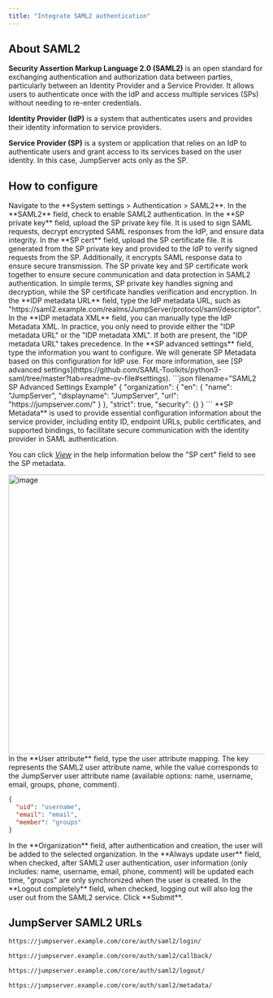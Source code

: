 ```yaml
---
title: "Integrate SAML2 authentication"
---
```


## About SAML2

**Security Assertion Markup Language 2.0 (SAML2)** is an open standard for exchanging authentication and authorization data between parties, particularly between an Identity Provider and a Service Provider. It allows users to authenticate once with the IdP and access multiple services (SPs) without needing to re-enter credentials.

**Identity Provider (IdP)** is a system that authenticates users and provides their identity information to service providers.

**Service Provider (SP)** is a system or application that relies on an IdP to authenticate users and grant access to its services based on the user identity. In this case, JumpServer acts only as the SP.

## How to configure
<Steps>

<Step>
<Nav name="system-settings" />
</Step>

<Step>
Navigate to the **System settings > Authentication > SAML2**.
</Step>

<Step>
In the **SAML2** field, check to enable SAML2 authentication.
</Step>

<Step>
In the **SP private key** field, upload the SP private key file. It is used to sign SAML requests, decrypt encrypted SAML responses from the IdP, and ensure data integrity.
</Step>

<Step>
In the **SP cert** field, upload the SP certificate file. It is generated from the SP private key and provided to the IdP to verify signed requests from the SP. Additionally, it encrypts SAML response data to ensure secure transmission.

<Note>
The SP private key and SP certificate work together to ensure secure communication and data protection in SAML2 authentication. In simple terms, SP private key handles signing and decryption, while the SP certificate handles verification and encryption.
</Note>
</Step>

<Step>
In the **IDP metadata URL** field, type the IdP metadata URL, such as "https://&#8203;saml2.example.com/realms/JumpServer/protocol/saml/descriptor".
</Step>

<Step>
In the **IDP metadata XML** field, you can manually type the IdP Metadata XML. In practice, you only need to provide either the "IDP metadata URL" or the "IDP metadata XML". If both are present, the "IDP metadata URL" takes precedence.
</Step>

<Step>
In the **SP advanced settings** field, type the information you want to configure. We will generate SP Metadata based on this configuration for IdP use. For more information, see [SP advanced settings](https://github.com/SAML-Toolkits/python3-saml/tree/master?tab=readme-ov-file#settings). 
```json filename="SAML2 SP Advanced Settings Example"
{
  "organization": {
    "en": {
      "name": "JumpServer",
      "displayname": "JumpServer",
      "url": "https://jumpserver.com/"
    }
  },
  "strict": true,
  "security": {}
}
```
<Note>
  **SP Metadata** is used to provide essential configuration information about the service provider, including entity ID, endpoint URLs, public certificates, and supported bindings, to facilitate secure communication with the identity provider in SAML authentication.
</Note>

You can click _[View]()_ in the help information below the "SP cert" field to see the SP metadata.
<Frame>
<img src="/images/docs/admin-guides/system-settings/auth/saml2-sp-metadata.png" alt="image" width="550"/>
</Frame>
</Step>

<Step>
In the **User attribute** field, type the user attribute mapping. The key represents the SAML2 user attribute name, while the value corresponds to the JumpServer user attribute name (available options: name, username, email, groups, phone, comment).

```json filename="SAML2 User Attribute Example"
{
  "uid": "username",
  "email": "email",
  "member": "groups"
}
```
</Step>

<Step>
In the **Organization** field, after authentication and creation, the user will be added to the selected organization.
</Step>

<Step>
In the **Always update user** field, when checked, after SAML2 user authentication, user information (only includes: name, username, email, phone, comment) will be updated each time, "groups" are only synchronized when the user is created.
</Step>

<Step>
In the **Logout completely** field, when checked, logging out will also log the user out from the SAML2 service.
</Step>

<Step>
Click **Submit**.
</Step>

</Steps>

## JumpServer SAML2 URLs

```md filename="Login URL"
https://jumpserver.example.com/core/auth/saml2/login/
```

```md filename="Login Success Callback URL"
https://jumpserver.example.com/core/auth/saml2/callback/
```

```md filename="Logout URL"
https://jumpserver.example.com/core/auth/saml2/logout/
```

```md filename="SP Metadata URL"
https://jumpserver.example.com/core/auth/saml2/metadata/
```